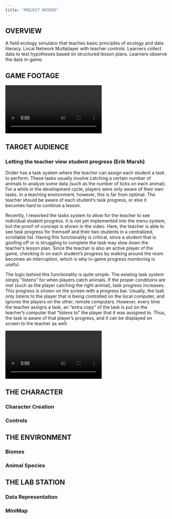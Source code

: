 ```yaml
---
title: "PROJECT DRIDER"
---
```


## OVERVIEW

A field ecology simulator that teaches basic principles of ecology and data literacy.
Local Network Multiplayer with teacher controls.
Learners collect data to test hypotheses based on structured lesson plans.
Learners observe the data in-game.


## GAME FOOTAGE

![](DriderCut20221207.mp4)

## TARGET AUDIENCE



### Letting the teacher view student progress (Erik Marsh)

Drider has a task system where the teacher can assign each student a task to perform. These tasks usually involve catching a certain number of animals to analyze some data (such as the number of ticks on each animal). For a while in the development cycle, players were only aware of their own tasks. In a teaching environment, however, this is far from optimal. The teacher should be aware of each student’s task progress, or else it becomes hard to continue a lesson.

Recently, I reworked the tasks system to allow for the teacher to see individual student progress. It is not yet implemented into the menu system, but the proof-of-concept is shown in the video. Here, the teacher is able to see task progress for themself and their two students in a centralized, scrollable list. Having this functionality is critical, since a student that is goofing off or is struggling to complete the task may slow down the teacher’s lesson plan. Since the teacher is also an active player of the game, checking in on each student’s progress by walking around the room becomes an interruption, which is why in-game progress monitoring is useful.

The logic behind this functionality is quite simple. The existing task system simply “listens” for when players catch animals. If the proper conditions are met (such as the player catching the right animal), task progress increases. This progress is shown on the screen with a progress bar. Usually, the task only listens to the player that is being controlled on the local computer, and ignores the players on the other, remote computers. However, every time the teacher assigns a task, an “extra copy” of the task is put on the teacher’s computer that “listens to” the player that it was assigned to. Thus, the task is aware of that player’s progress, and it can be displayed on screen to the teacher as well.

![](teacher-task-menu-demo.mp4)


## THE CHARACTER

### Character Creation

### Controls

## THE ENVIRONMENT

### Biomes

### Animal Species



## THE LAB STATION

### Data Representation

### MiniMap